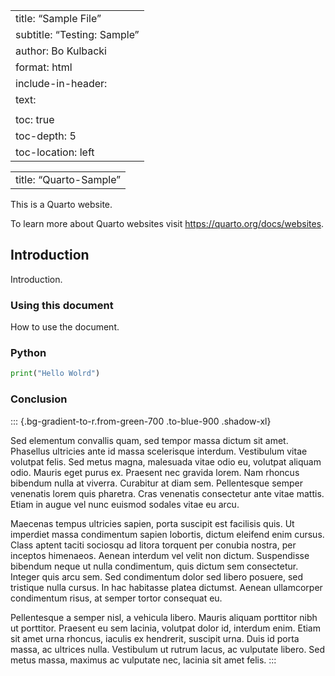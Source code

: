 
---
title: "Sample File"
subtitle: "Testing: Sample"
author: Bo Kulbacki
format: html
include-in-header: 
    text: 
    <script src = "https://cdn.tailwindcss.com"></script>   
toc: true
toc-depth: 5
toc-location: left
---

---
title: "Quarto-Sample"
---

This is a Quarto website.

To learn more about Quarto websites visit <https://quarto.org/docs/websites>.

## Introduction

Introduction.

### Using this document

How to use the document.

### Python

```python
print("Hello Wolrd")
```

### Conclusion
:::
{.bg-gradient-to-r.from-green-700 .to-blue-900 .shadow-xl}

Sed elementum convallis quam, sed tempor massa dictum sit amet. Phasellus ultricies ante id massa scelerisque interdum. Vestibulum vitae volutpat felis. Sed metus magna, malesuada vitae odio eu, volutpat aliquam odio. Mauris eget purus ex. Praesent nec gravida lorem. Nam rhoncus bibendum nulla at viverra. Curabitur at diam sem. Pellentesque semper venenatis lorem quis pharetra. Cras venenatis consectetur ante vitae mattis. Etiam in augue vel nunc euismod sodales vitae eu arcu.

Maecenas tempus ultricies sapien, porta suscipit est facilisis quis. Ut imperdiet massa condimentum sapien lobortis, dictum eleifend enim cursus. Class aptent taciti sociosqu ad litora torquent per conubia nostra, per inceptos himenaeos. Aenean interdum vel velit non dictum. Suspendisse bibendum neque ut nulla condimentum, quis dictum sem consectetur. Integer quis arcu sem. Sed condimentum dolor sed libero posuere, sed tristique nulla cursus. In hac habitasse platea dictumst. Aenean ullamcorper condimentum risus, at semper tortor consequat eu.

Pellentesque a semper nisl, a vehicula libero. Mauris aliquam porttitor nibh ut porttitor. Praesent eu sem lacinia, volutpat dolor id, interdum enim. Etiam sit amet urna rhoncus, iaculis ex hendrerit, suscipit urna. Duis id porta massa, ac ultrices nulla. Vestibulum ut rutrum lacus, ac vulputate libero. Sed metus massa, maximus ac vulputate nec, lacinia sit amet felis.
:::

